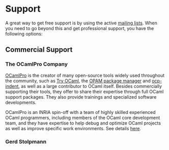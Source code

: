 # Support

A great way to get free support is by using the active 
[mailing lists](/community/mailing_lists). When you need to go
beyond this and get professional support, you have the following
options:

## Commercial Support

### The OCamlPro Company

[OCamlPro](http://www.ocamlpro.com) is the creator of many open-source 
tools widely used throughout the community, such as 
[Try OCaml](http://try.ocamlpro.com/), the 
[OPAM package manager](http://opam.ocamlpro.com/) and 
[ocp-indent](http://www.typerex.org/ocp-indent.html), as well as a 
large contributor to OCaml itself. Besides commercially supporting 
their tools, they offer to share their expertise through full OCaml 
support packages. They also provide trainings and specialized 
software developments.

OCamlPro is an INRIA spin-off with a team of highly skilled experienced
OCaml programmers, including members of the OCaml core development team, 
and they have expertise to help debug and optimize OCaml projects as 
well as improve specific work environments. See details 
[here](http://www.ocamlpro.com/).

### Gerd Stolpmann

